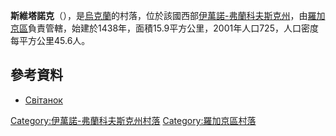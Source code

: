 {{coord|49|17|37|N|24|47|52|E|scale:30000|display=title}}

'''斯維塔諾克'''（{{lang-uk|Світанок}}），是[[烏克蘭|烏克蘭]]的村落，位於該國西部[[伊萬諾-弗蘭科夫斯克州|伊萬諾-弗蘭科夫斯克州]]，由[[羅加京區|羅加京區]]負責管轄，始建於1438年，面積15.9平方公里，2001年人口725，人口密度每平方公里45.6人。

==參考資料==
*[http://w1.c1.rada.gov.ua/pls/z7503/A005?rdat1=31.03.2014&rf7571=14054 Світанок]

{{DEFAULTSORT:Світанок}}
[[Category:伊萬諾-弗蘭科夫斯克州村落|Category:伊萬諾-弗蘭科夫斯克州村落]]
[[Category:羅加京區村落|Category:羅加京區村落]]


{{IvanoFrankivsk-geo-stub}}